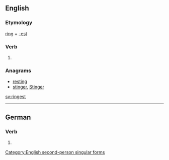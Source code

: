 ==English==

===Etymology===
[[ring]] + [[-est]]

===Verb===
{{en-verb form}}

# {{archaic}} {{form of|Second-person singular simple present form|ring}}

===Anagrams===
* [[resting#English|resting]]
* [[stinger#English|stinger]], [[Stinger#English|Stinger]]

[[Category:English second-person singular forms]]

[[sv:ringest]]

----
==German==
===Verb===
{{infl|de}}

# {{de-verb form of|ringen|2|s|k1}}
{{rfc-auto}}
